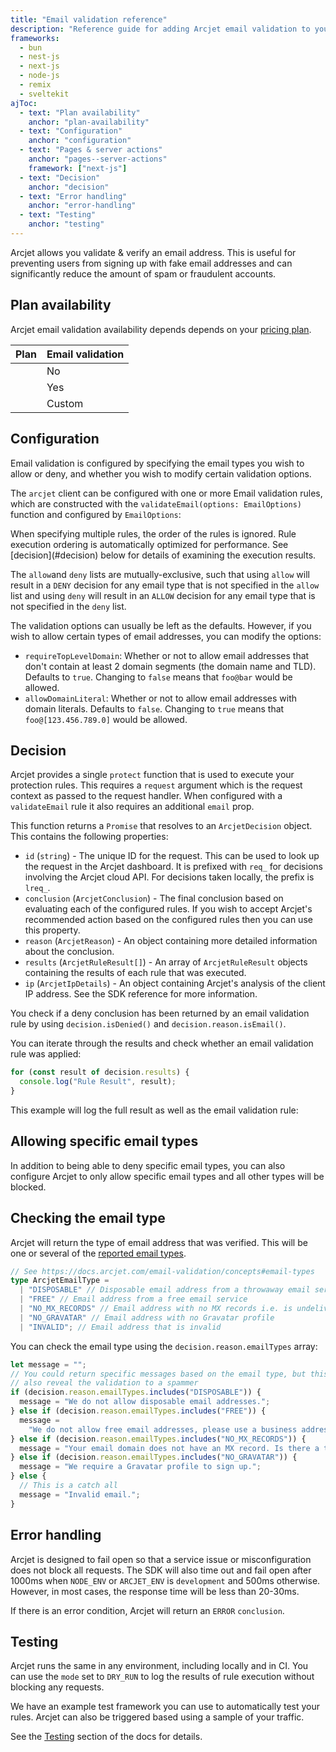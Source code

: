 ```yaml
---
title: "Email validation reference"
description: "Reference guide for adding Arcjet email validation to your Next.js, NestJS, Node.js, Bun, Remix, or SvelteKit app."
frameworks:
  - bun
  - nest-js
  - next-js
  - node-js
  - remix
  - sveltekit
ajToc:
  - text: "Plan availability"
    anchor: "plan-availability"
  - text: "Configuration"
    anchor: "configuration"
  - text: "Pages & server actions"
    anchor: "pages--server-actions"
    framework: ["next-js"]
  - text: "Decision"
    anchor: "decision"
  - text: "Error handling"
    anchor: "error-handling"
  - text: "Testing"
    anchor: "testing"
---
```




Arcjet allows you validate & verify an email address. This is useful for
preventing users from signing up with fake email addresses and can significantly
reduce the amount of spam or fraudulent accounts.

## Plan availability

Arcjet email validation availability depends depends on your [pricing
plan](https://arcjet.com/pricing).

| Plan                                      | Email validation |
| ----------------------------------------- | ---------------- |
| <Badge text="Free" variant="caution" />   | No               |
| <Badge text="Pro" variant="note" />       | Yes              |
| <Badge text="Enterprise" variant="tip" /> | Custom           |

## Configuration

Email validation is configured by specifying the email types you wish to allow
or deny, and whether you wish to modify certain validation options.

The `arcjet` client can be configured with one or more Email validation rules,
which are constructed with the `validateEmail(options: EmailOptions)` function
and configured by `EmailOptions`:

<DisplayType type="EmailOptions" from="arcjet" />
<DisplayType type="ArcjetMode" from="arcjet" />
<DisplayType type="ArcjetEmailType" from="arcjet" />

<Aside type="note">
  When specifying multiple rules, the order of the rules is ignored. Rule
  execution ordering is automatically optimized for performance. See
  [decision](#decision) below for details of examining the execution results.
</Aside>

The `allow`and `deny` lists are mutually-exclusive, such that using `allow` will
result in a `DENY` decision for any email type that is not specified in the
`allow` list and using `deny` will result in an `ALLOW` decision for any email
type that is not specified in the `deny` list.

The validation options can usually be left as the defaults. However, if you wish
to allow certain types of email addresses, you can modify the options:

- `requireTopLevelDomain`: Whether or not to allow email addresses that don't
  contain at least 2 domain segments (the domain name and TLD). Defaults to
  `true`. Changing to `false` means that `foo@bar` would be allowed.
- `allowDomainLiteral`: Whether or not to allow email addresses with domain
  literals. Defaults to `false`. Changing to `true` means that
  `foo@[123.456.789.0]` would be allowed.

<SlotByFramework client:load>
  <NextJsPagesServerActions slot="next-js" />
</SlotByFramework>

## Decision

Arcjet provides a single `protect` function that is used to execute your
protection rules. This requires a `request` argument which is the request
context as passed to the request handler. When configured with a `validateEmail`
rule it also requires an additional `email` prop.

<SlotByFramework client:load>
  <NestJsGuardDecision slot="nest-js" />
</SlotByFramework>

This function returns a `Promise` that resolves to an
`ArcjetDecision` object. This contains the following properties:

- `id` (`string`) - The unique ID for the request. This can be used to look up
  the request in the Arcjet dashboard. It is prefixed with `req_` for decisions
  involving the Arcjet cloud API. For decisions taken locally, the prefix is
  `lreq_`.
- `conclusion` (`ArcjetConclusion`) - The final conclusion based on evaluating
  each of the configured rules. If you wish to accept Arcjet's recommended
  action based on the configured rules then you can use this property.
- `reason` (`ArcjetReason`) - An object containing more detailed
  information about the conclusion.
- `results` (`ArcjetRuleResult[]`) - An array of `ArcjetRuleResult` objects
  containing the results of each rule that was executed.
- `ip` (`ArcjetIpDetails`) - An object containing Arcjet's analysis of the
  client IP address. See the SDK reference for more information.

You check if a deny conclusion has been returned by an email validation rule by
using `decision.isDenied()` and `decision.reason.isEmail()`.

You can iterate through the results and check whether an email validation rule
was applied:

```ts
for (const result of decision.results) {
  console.log("Rule Result", result);
}
```

This example will log the full result as well as the email validation rule:

<SlotByFramework client:load>
  <DecisionLogDenyBun slot="bun" />
  <DecisionLogDenyNestJs slot="nest-js" />
  <DecisionLogDenyNextJs slot="next-js" />
  <DecisionLogDenyNodeJs slot="node-js" />
  <DecisionLogDenyRemix slot="remix" />
  <DecisionLogDenySvelteKit slot="sveltekit" />
</SlotByFramework>


## Allowing specific email types

In addition to being able to deny specific email types, you can also configure 
Arcjet to only allow specific email types and all other types will be blocked.

<SlotByFramework client:load>
  <DecisionLogAllowBun slot="bun" />
  <DecisionLogAllowNestJs slot="nest-js" />
  <DecisionLogAllowNextJs slot="next-js" />
  <DecisionLogAllowNodeJs slot="node-js" />
  <DecisionLogAllowRemix slot="remix" />
  <DecisionLogAllowSvelteKit slot="sveltekit" />
</SlotByFramework>

## Checking the email type

Arcjet will return the type of email address that was verified. This will be one
or several of the [reported email types](/email-validation/concepts#email-types).

```ts
// See https://docs.arcjet.com/email-validation/concepts#email-types
type ArcjetEmailType =
  | "DISPOSABLE" // Disposable email address from a throwaway email service
  | "FREE" // Email address from a free email service
  | "NO_MX_RECORDS" // Email address with no MX records i.e. is undeliverable
  | "NO_GRAVATAR" // Email address with no Gravatar profile
  | "INVALID"; // Email address that is invalid
```

You can check the email type using the `decision.reason.emailTypes` array:

```ts
let message = "";
// You could return specific messages based on the email type, but this would
// also reveal the validation to a spammer
if (decision.reason.emailTypes.includes("DISPOSABLE")) {
  message = "We do not allow disposable email addresses.";
} else if (decision.reason.emailTypes.includes("FREE")) {
  message =
    "We do not allow free email addresses, please use a business address.";
} else if (decision.reason.emailTypes.includes("NO_MX_RECORDS")) {
  message = "Your email domain does not have an MX record. Is there a typo?";
} else if (decision.reason.emailTypes.includes("NO_GRAVATAR")) {
  message = "We require a Gravatar profile to sign up.";
} else {
  // This is a catch all
  message = "Invalid email.";
}
```

## Error handling

Arcjet is designed to fail open so that a service issue or misconfiguration does
not block all requests. The SDK will also time out and fail open after 1000ms
when `NODE_ENV` or `ARCJET_ENV` is `development` and 500ms otherwise. However,
in most cases, the response time will be less than 20-30ms.

If there is an error condition, Arcjet will return an `ERROR` `conclusion`.

<SlotByFramework client:load>
  <ErrorsBun slot="bun" />
  <ErrorsNestJs slot="nest-js" />
  <ErrorsNextJs slot="next-js" />
  <ErrorsNodeJs slot="node-js" />
  <ErrorsRemix slot="remix" />
  <ErrorsSvelteKit slot="sveltekit" />
</SlotByFramework>

## Testing

Arcjet runs the same in any environment, including locally and in CI. You can
use the `mode` set to `DRY_RUN` to log the results of rule execution without
blocking any requests.

We have an example test framework you can use to automatically test your rules.
Arcjet can also be triggered based using a sample of your traffic.

See the [Testing](/testing) section of the docs for details.

<Comments />
